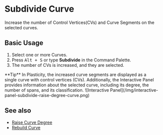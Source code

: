 
# Subdivide Curve

<Reference shortcut="Alt + S" command="Subdivide Curve" button="" />

Increase the number of Control Vertices(CVs) and Curve Segments on the selected curves. 

## Basic Usage

1. Select one or more Curves.
2. Press <kbd>Alt + S</kbd> or type **Subdivide** in the Command Palette.
3. The number of CVs is increased, and they are selected.

<Callout type="info" emoji="💡">
    **Tip**
    In Plasticity, the increased curve segments are displayed as a single curve with control vertices (CVs). Additionally, the Interactive Panel provides information about the selected curve, including its degree, the number of spans, and its classification.
    ![Interactive Panel](/img/interactive-panel-subdivide-raise-degree-curve.png)
</Callout>

## See also
- [Raise Curve Degree](raise-curve-degree)
- [Rebuild Curve](rebuild-curve) 